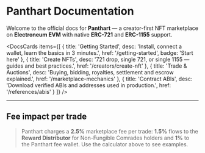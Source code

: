 
# Panthart Documentation

Welcome to the official docs for **Panthart** — a creator-first NFT marketplace on **Electroneum EVM** with native **ERC-721** and **ERC-1155** support.

<DocsCards
  items={[
    {
      title: 'Getting Started',
      desc: 'Install, connect a wallet, learn the basics in 3 minutes.',
      href: '/getting-started',
      badge: 'Start here'
    },
    {
      title: 'Create NFTs',
      desc: '721 drop, single 721, or single 1155 — guides and best practices.',
      href: '/creators/create-nft'
    },
    {
      title: 'Trade & Auctions',
      desc: 'Buying, bidding, royalties, settlement and escrow explained.',
      href: '/marketplace-mechanics'
    },
    {
      title: 'Contract ABIs',
      desc: 'Download verified ABIs and addresses used in production.',
      href: '/references/abis'
    }
  ]}
/>

---

## Fee impact per trade

<FeeCalculator />

> Panthart charges a **2.5%** marketplace fee per trade: **1.5%** flows to the **Reward Distributor** for Non-Fungible Comrades holders and **1%** to the Panthart fee wallet. Use the calculator above to see examples.
